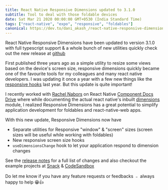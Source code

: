 ```yaml
---
title: React Native Responsive Dimensions updated to 3.1.0
subtitle: Tool to deal with those foldable devices
date: Sat Mar 21 2020 00:00:00 GMT+0530 (India Standard Time)
tags: ["react-native", "expo", "responsive", "foldables"]
canonical: https://dev.to/dani_akash_/react-native-responsive-dimensions-updated-with-more-responsiveness-for-foldable-devices-1a5d
---
```


React Native Responsive Dimensions have been updated to version 3.1.0 with full typescript support & a whole bunch of new utilities quickly check out the new release at [github](https://github.com/DaniAkash/react-native-responsive-dimensions)

First published three years ago as a simple utility to resize some views based on the device's screen size, responsive dimensions quickly became one of the favourite tools for my colleagues and many react native developers. I was updating it once a year with a few new things like the [responsive hooks](https://github.com/DaniAkash/react-native-responsive-dimensions/releases/tag/3.0.0) last year. But this update is quite important!

I recently worked with [Rachel Nabors](https://dev.to/rachelnabors) on React Native [Component Docs Drive](https://github.com/facebook/react-native-website/issues/1579) where while documenting the actual react native's inbuilt [dimensions](https://github.com/facebook/react-native-website/pull/1671) module, I realized Responsive Dimensions has a great potential to simplify application development for foldables and react-native-web apps.

With this new update, Responsive Dimensions now have

- Separate utilities for Responsive "window" & "screen" sizes (screen sizes will be useful while working with foldables)
- New responsive screen size hooks
- `useDimensionsChange` hook to let your application respond to dimension changes

See the [release notes](https://github.com/DaniAkash/react-native-responsive-dimensions/releases/tag/3.1.0) for a full list of changes and also checkout the example projects at [Snack](https://snack.expo.io/@daniakash/responsive-dimensions) & [CodeSandbox](https://codesandbox.io/s/react-native-responsive-dimensions-hooks-2cqm8)

Do let me know if you have any feature requests or feedbacks ﹣ always happy to help 😁👍

